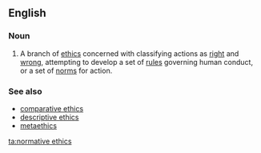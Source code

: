 ==English==
{{wikipedia}}

===Noun===
{{en-noun|head=[[normative]] [[ethics]]|-}}

# {{context|ethics}} A branch of [[ethics]] concerned with classifying actions as [[right]] and [[wrong]], attempting to develop a set of [[rules]] governing human conduct, or a set of [[norms]] for action.

===See also===
* [[comparative ethics]]
* [[descriptive ethics]]
* [[metaethics]]

[[ta:normative ethics]]